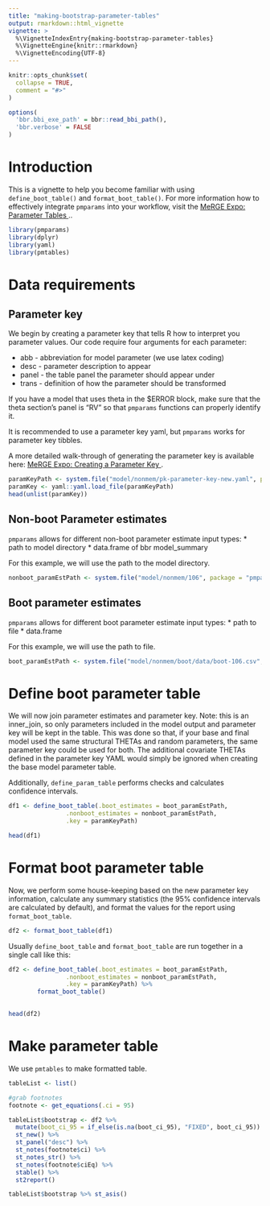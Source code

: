 ```yaml
---
title: "making-bootstrap-parameter-tables"
output: rmarkdown::html_vignette
vignette: >
  %\VignetteIndexEntry{making-bootstrap-parameter-tables}
  %\VignetteEngine{knitr::rmarkdown}
  %\VignetteEncoding{UTF-8}
---
```



```r
knitr::opts_chunk$set(
  collapse = TRUE,
  comment = "#>"
)

options(
  'bbr.bbi_exe_path' = bbr::read_bbi_path(),
  'bbr.verbose' = FALSE
)
```

# Introduction

This is a vignette to help you become familiar with using `define_boot_table()` and `format_boot_table()`. 
For more information how to effectively integrate `pmparams` into your workflow, visit the 
<a href="https://merge.metrumrg.com/expo/expo1-nonmem-foce/posts/parameter-tables.html" target="_blank">
MeRGE Expo: Parameter Tables </a>..

```r
library(pmparams)
library(dplyr)
library(yaml)
library(pmtables)
```

# Data requirements

## Parameter key

We begin by creating a parameter key that tells R how to interpret you parameter values. Our code require four arguments for each parameter:

* abb - abbreviation for model parameter (we use latex coding)
* desc - parameter description to appear
* panel - the table panel the parameter should appear under
* trans - definition of how the parameter should be transformed

If you have a model that uses theta in the $ERROR block, make sure that the theta section's panel is "RV" so that `pmparams` functions can properly identify it. 

It is recommended to use a parameter key yaml, but `pmparams` works for parameter key tibbles. 

A more detailed walk-through of generating the parameter key is available here: <a href="https://merge.metrumrg.com/expo/expo1-nonmem-foce/posts/parameter-key.html" target="_blank">
MeRGE Expo: Creating a Parameter Key </a>. 

```r
paramKeyPath <- system.file("model/nonmem/pk-parameter-key-new.yaml", package = "pmparams")
paramKey <- yaml::yaml.load_file(paramKeyPath)
head(unlist(paramKey))
```

## Non-boot Parameter estimates

`pmparams` allows for different non-boot parameter estimate input types:
* path to model directory
* data.frame of bbr model_summary

For this example, we will use the path to the model directory.
```r
nonboot_paramEstPath <- system.file("model/nonmem/106", package = "pmparams")
```

## Boot parameter estimates 
`pmparams` allows for different boot parameter estimate input types:
* path to file 
* data.frame

For this example, we will use the path to file.
```r
boot_paramEstPath <- system.file("model/nonmem/boot/data/boot-106.csv", package = "pmparams")
```

# Define boot parameter table

We will now join parameter estimates and parameter key. Note: this is an inner_join, so only parameters included in the model output and parameter key will be kept in the table. This was done so that, if your base and final model used the same structural THETAs and random parameters, the same parameter key could be used for both. The additional covariate THETAs defined in the parameter key YAML would simply be ignored when creating the base model parameter table.

Additionally, `define_param_table` performs checks and calculates confidence intervals.

```r
df1 <- define_boot_table(.boot_estimates = boot_paramEstPath,
                .nonboot_estimates = nonboot_paramEstPath,
                .key = paramKeyPath)

head(df1)
```

# Format boot parameter table

Now, we perform some house-keeping based on the new parameter key information, calculate any summary statistics (the 95% confidence intervals are calculated by default), and format the values for the report using `format_boot_table`.
```r
df2 <- format_boot_table(df1)
```

Usually `define_boot_table` and `format_boot_table` are run together in a single call like this:

```r
df2 <- define_boot_table(.boot_estimates = boot_paramEstPath,
                .nonboot_estimates = nonboot_paramEstPath,
                .key = paramKeyPath) %>% 
        format_boot_table()
  

head(df2)
```

# Make parameter table

We use `pmtables` to make formatted table.

```r
tableList <- list()

#grab footnotes
footnote <- get_equations(.ci = 95)
```

```r

tableList$bootstrap <- df2 %>% 
  mutate(boot_ci_95 = if_else(is.na(boot_ci_95), "FIXED", boot_ci_95)) %>% 
  st_new() %>% 
  st_panel("desc") %>% 
  st_notes(footnote$ci) %>% 
  st_notes_str() %>%
  st_notes(footnote$ciEq) %>% 
  stable() %>% 
  st2report()

tableList$bootstrap %>% st_asis()
```
